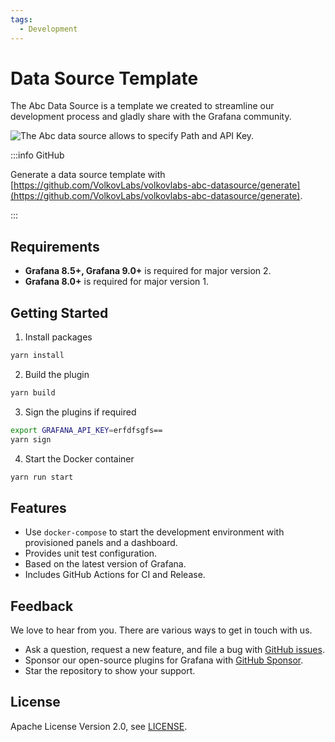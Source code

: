 ```yaml
---
tags:
  - Development
---
```



# Data Source Template

The Abc Data Source is a template we created to streamline our development process and gladly share with the Grafana community.

<Image
  title="The Abc data source allows to specify Path and API Key."
  src="/img/plugins/volkovlabs-abc-datasource/datasource.png"
/>

:::info GitHub

Generate a data source template with [https://github.com/VolkovLabs/volkovlabs-abc-datasource/generate](https://github.com/VolkovLabs/volkovlabs-abc-datasource/generate).

:::

## Requirements

- **Grafana 8.5+, Grafana 9.0+** is required for major version 2.
- **Grafana 8.0+** is required for major version 1.

## Getting Started

1. Install packages

```bash
yarn install
```

2. Build the plugin

```bash
yarn build
```

3. Sign the plugins if required

```bash
export GRAFANA_API_KEY=erfdfsgfs==
yarn sign
```

4. Start the Docker container

```bash
yarn run start
```

## Features

- Use `docker-compose` to start the development environment with provisioned panels and a dashboard.
- Provides unit test configuration.
- Based on the latest version of Grafana.
- Includes GitHub Actions for CI and Release.

## Feedback

We love to hear from you. There are various ways to get in touch with us.

- Ask a question, request a new feature, and file a bug with [GitHub issues](https://github.com/volkovlabs/volkovlabs-abc-datasource/issues/new/choose).
- Sponsor our open-source plugins for Grafana with [GitHub Sponsor](https://github.com/sponsors/VolkovLabs).
- Star the repository to show your support.

## License

Apache License Version 2.0, see [LICENSE](https://github.com/volkovlabs/volkovlabs-abc-datasource/blob/main/LICENSE).
